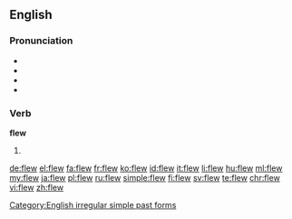 ==English==

===Pronunciation===
* {{audio|en-us-flew.ogg|Audio (US)|lang=en}}
* {{IPA|/fluː/}}
* {{rhymes|uː}}
* {{homophones|lang=en|flu|flue}}

===Verb===
'''flew'''

# {{en-simple past of|fly}}

[[Category:English irregular simple past forms]]

[[de:flew]]
[[el:flew]]
[[fa:flew]]
[[fr:flew]]
[[ko:flew]]
[[id:flew]]
[[it:flew]]
[[li:flew]]
[[hu:flew]]
[[ml:flew]]
[[my:flew]]
[[ja:flew]]
[[pl:flew]]
[[ru:flew]]
[[simple:flew]]
[[fi:flew]]
[[sv:flew]]
[[te:flew]]
[[chr:flew]]
[[vi:flew]]
[[zh:flew]]